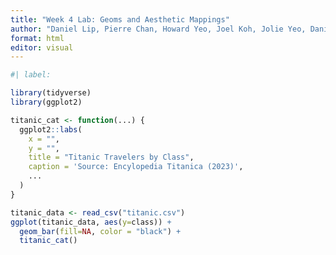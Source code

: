 ```yaml
---
title: "Week 4 Lab: Geoms and Aesthetic Mappings"
author: "Daniel Lip, Pierre Chan, Howard Yeo, Joel Koh, Jolie Yeo, Danish Dol, Sarah Loo"
format: html
editor: visual
---
```


```r
#| label: 

library(tidyverse)
library(ggplot2)

titanic_cat <- function(...) {
  ggplot2::labs(
    x = "",
    y = "",
    title = "Titanic Travelers by Class",
    caption = 'Source: Encylopedia Titanica (2023)',
    ...
  )
}

titanic_data <- read_csv("titanic.csv")
ggplot(titanic_data, aes(y=class)) +
  geom_bar(fill=NA, color = "black") +
  titanic_cat()

```

